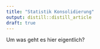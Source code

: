 ```yaml
---
title: "Statistik Konsolidierung"
output: distill::distill_article
draft: true
---
```



Um was geht es hier eigentlich?